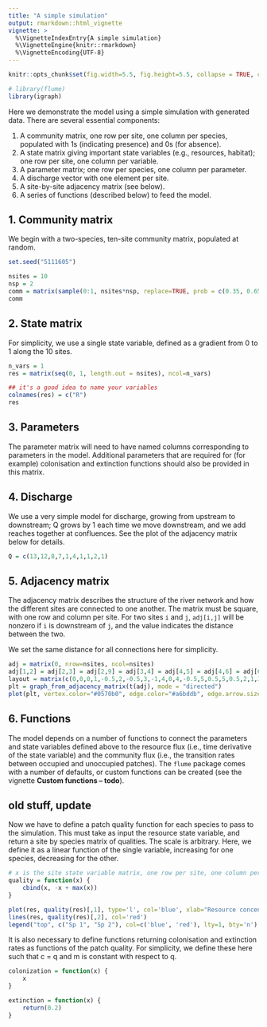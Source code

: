 ```yaml
---
title: "A simple simulation"
output: rmarkdown::html_vignette
vignette: >
  %\VignetteIndexEntry{A simple simulation}
  %\VignetteEngine{knitr::rmarkdown}
  %\VignetteEncoding{UTF-8}
---
```


```r
knitr::opts_chunk$set(fig.width=5.5, fig.height=5.5, collapse = TRUE, comment = "##")

# library(flume)
library(igraph)
```

Here we demonstrate the model using a simple simulation with generated data. There are several essential components:

1. A community matrix, one row per site, one column per species, populated with 1s (indicating presence) and 0s (for absence).
2. A state matrix giving important state variables (e.g., resources, habitat); one row per site, one column per variable.
3. A parameter matrix; one row per species, one column per parameter.
4. A discharge vector with one element per site.
5. A site-by-site adjacency matrix (see below).
6. A series of functions (described below) to feed the model.


## 1. Community matrix

We begin with a two-species, ten-site community matrix, populated at random.

```r
set.seed("5111605")

nsites = 10
nsp = 2
comm = matrix(sample(0:1, nsites*nsp, replace=TRUE, prob = c(0.35, 0.65)), ncol=nsp)
comm
```

## 2. State matrix

For simplicity, we use a single state variable, defined as a gradient from 0 to 1 along the 10 sites.

```r
n_vars = 1
res = matrix(seq(0, 1, length.out = nsites), ncol=n_vars)

## it's a good idea to name your variables
colnames(res) = c("R")
res
```

## 3. Parameters

The parameter matrix will need to have named columns corresponding to parameters in the model. Additional parameters that are required for (for example) colonisation and extinction functions should also be provided in this matrix.

## 4. Discharge

We use a very simple model for discharge, growing from upstream to downstream; Q grows by 1 each time we move downstream, and we add reaches together at confluences. See the plot of the adjacency matrix below for details.

```r
Q = c(13,12,8,7,1,4,1,1,2,1)
```



## 5. Adjacency matrix

The adjacency matrix describes the structure of the river network and how the different sites are connected to one another. The matrix must be square, with one row and column per site. For two sites `i` and `j`, `adj[i,j]` will be nonzero if `i` is downstream of `j`, and the value indicates the distance between the two.

We set the same distance for all connections here for simplicity.

```r
adj = matrix(0, nrow=nsites, ncol=nsites)
adj[1,2] = adj[2,3] = adj[2,9] = adj[3,4] = adj[4,5] = adj[4,6] = adj[6,7] = adj[6,8] = adj[9,10] = 1
layout = matrix(c(0,0,0,1,-0.5,2,-0.5,3,-1,4,0,4,-0.5,5,0.5,5,0.5,2,1,3), byrow=TRUE, nrow=nsites)
plt = graph_from_adjacency_matrix(t(adj), mode = "directed")
plot(plt, vertex.color="#0570b0", edge.color="#a6bddb", edge.arrow.size=0.3, layout = layout, edge.width = Q[2:nsites])
```



## 6. Functions

The model depends on a number of functions to connect the parameters and state variables defined above to the resource flux (i.e., time derivative of the state variable) and the community flux (i.e., the transition rates between occupied and unoccupied patches). The `flume` package comes with a number of defaults, or custom functions can be created (see the vignette **Custom functions -- todo**).



## old stuff, update

Now we have to define a patch quality function for each species to pass to the simulation. This must take as input the resource state variable, and return a site by species matrix of qualities. The scale is arbitrary. Here, we define it as a linear function of the single variable, increasing for one species, decreasing for the other.

```r
# x is the site state variable matrix, one row per site, one column per resource
quality = function(x) {
	cbind(x, -x + max(x))
}

plot(res, quality(res)[,1], type='l', col='blue', xlab="Resource concentration", ylab = "Patch quality", bty='n')
lines(res, quality(res)[,2], col='red')
legend("top", c("Sp 1", "Sp 2"), col=c('blue', 'red'), lty=1, bty='n')
```

It is also necessary to define functions returning colonisation and extinction rates as functions of the patch quality. For simplicity, we define these here such that c = q and m is constant with respect to q.

```r
colonization = function(x) {
	x
}

extinction = function(x) {
	return(0.2)
}
```

